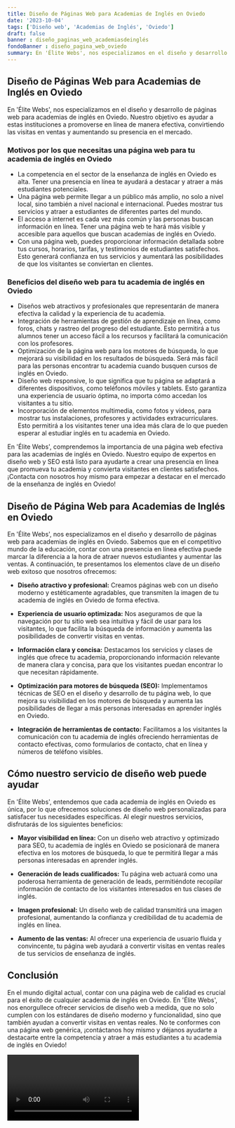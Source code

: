 ```yaml
---
title: Diseño de Páginas Web para Academias de Inglés en Oviedo
date: '2023-10-04'
tags: ['Diseño web', 'Academias de Inglés', 'Oviedo']
draft: false
banner : diseño_paginas_web_academiasdeinglés
fondoBanner : diseño_pagina_web_oviedo
summary: En 'Élite Webs', nos especializamos en el diseño y desarrollo de páginas web para academias de inglés en Oviedo. Nuestro objetivo es ayudar a estas instituciones a promoverse en línea de manera efectiva, convirtiendo las visitas en ventas y aumentando su presencia en el mercado.
---
```


## Diseño de Páginas Web para Academias de Inglés en Oviedo

En 'Élite Webs', nos especializamos en el diseño y desarrollo de páginas web para academias de inglés en Oviedo. Nuestro objetivo es ayudar a estas instituciones a promoverse en línea de manera efectiva, convirtiendo las visitas en ventas y aumentando su presencia en el mercado.

### Motivos por los que necesitas una página web para tu academia de inglés en Oviedo

- La competencia en el sector de la enseñanza de inglés en Oviedo es alta. Tener una presencia en línea te ayudará a destacar y atraer a más estudiantes potenciales.
- Una página web permite llegar a un público más amplio, no solo a nivel local, sino también a nivel nacional e internacional. Puedes mostrar tus servicios y atraer a estudiantes de diferentes partes del mundo.
- El acceso a internet es cada vez más común y las personas buscan información en línea. Tener una página web te hará más visible y accesible para aquellos que buscan academias de inglés en Oviedo.
- Con una página web, puedes proporcionar información detallada sobre tus cursos, horarios, tarifas, y testimonios de estudiantes satisfechos. Esto generará confianza en tus servicios y aumentará las posibilidades de que los visitantes se conviertan en clientes.

### Beneficios del diseño web para tu academia de inglés en Oviedo

- Diseños web atractivos y profesionales que representarán de manera efectiva la calidad y la experiencia de tu academia.
- Integración de herramientas de gestión de aprendizaje en línea, como foros, chats y rastreo del progreso del estudiante. Esto permitirá a tus alumnos tener un acceso fácil a los recursos y facilitará la comunicación con los profesores.
- Optimización de la página web para los motores de búsqueda, lo que mejorará su visibilidad en los resultados de búsqueda. Será más fácil para las personas encontrar tu academia cuando busquen cursos de inglés en Oviedo.
- Diseño web responsive, lo que significa que tu página se adaptará a diferentes dispositivos, como teléfonos móviles y tablets. Esto garantiza una experiencia de usuario óptima, no importa cómo accedan los visitantes a tu sitio.
- Incorporación de elementos multimedia, como fotos y videos, para mostrar tus instalaciones, profesores y actividades extracurriculares. Esto permitirá a los visitantes tener una idea más clara de lo que pueden esperar al estudiar inglés en tu academia en Oviedo.

En 'Élite Webs', comprendemos la importancia de una página web efectiva para las academias de inglés en Oviedo. Nuestro equipo de expertos en diseño web y SEO está listo para ayudarte a crear una presencia en línea que promueva tu academia y convierta visitantes en clientes satisfechos. ¡Contacta con nosotros hoy mismo para empezar a destacar en el mercado de la enseñanza de inglés en Oviedo!

<GifSeo />

<Cta />

## Diseño de Página Web para Academias de Inglés en Oviedo

En 'Élite Webs', nos especializamos en el diseño y desarrollo de páginas web para academias de inglés en Oviedo. Sabemos que en el competitivo mundo de la educación, contar con una presencia en línea efectiva puede marcar la diferencia a la hora de atraer nuevos estudiantes y aumentar las ventas. A continuación, te presentamos los elementos clave de un diseño web exitoso que nosotros ofrecemos:

- **Diseño atractivo y profesional:** Creamos páginas web con un diseño moderno y estéticamente agradables, que transmiten la imagen de tu academia de inglés en Oviedo de forma efectiva.

- **Experiencia de usuario optimizada:** Nos aseguramos de que la navegación por tu sitio web sea intuitiva y fácil de usar para los visitantes, lo que facilita la búsqueda de información y aumenta las posibilidades de convertir visitas en ventas.

- **Información clara y concisa:** Destacamos los servicios y clases de inglés que ofrece tu academia, proporcionando información relevante de manera clara y concisa, para que los visitantes puedan encontrar lo que necesitan rápidamente.

- **Optimización para motores de búsqueda (SEO):** Implementamos técnicas de SEO en el diseño y desarrollo de tu página web, lo que mejora su visibilidad en los motores de búsqueda y aumenta las posibilidades de llegar a más personas interesadas en aprender inglés en Oviedo.

- **Integración de herramientas de contacto:** Facilitamos a los visitantes la comunicación con tu academia de inglés ofreciendo herramientas de contacto efectivas, como formularios de contacto, chat en línea y números de teléfono visibles.

## Cómo nuestro servicio de diseño web puede ayudar

En 'Élite Webs', entendemos que cada academia de inglés en Oviedo es única, por lo que ofrecemos soluciones de diseño web personalizadas para satisfacer tus necesidades específicas. Al elegir nuestros servicios, disfrutarás de los siguientes beneficios:

- **Mayor visibilidad en línea:** Con un diseño web atractivo y optimizado para SEO, tu academia de inglés en Oviedo se posicionará de manera efectiva en los motores de búsqueda, lo que te permitirá llegar a más personas interesadas en aprender inglés.

- **Generación de leads cualificados:** Tu página web actuará como una poderosa herramienta de generación de leads, permitiéndote recopilar información de contacto de los visitantes interesados en tus clases de inglés.

- **Imagen profesional:** Un diseño web de calidad transmitirá una imagen profesional, aumentando la confianza y credibilidad de tu academia de inglés en línea.

- **Aumento de las ventas:** Al ofrecer una experiencia de usuario fluida y convincente, tu página web ayudará a convertir visitas en ventas reales de tus servicios de enseñanza de inglés.

## Conclusión

En el mundo digital actual, contar con una página web de calidad es crucial para el éxito de cualquier academia de inglés en Oviedo. En 'Élite Webs', nos enorgullece ofrecer servicios de diseño web a medida, que no solo cumplen con los estándares de diseño moderno y funcionalidad, sino que también ayudan a convertir visitas en ventas reales. No te conformes con una página web genérica, ¡contáctanos hoy mismo y déjanos ayudarte a destacarte entre la competencia y atraer a más estudiantes a tu academia de inglés en Oviedo!

<Video />

<CtaBot job='Academias de Inglés' city='Oviedo'/>

<Gmaps query='Oviedo+españa+maps' />
